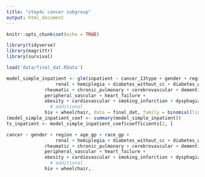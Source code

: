 ```yaml
---
title: "step4c cancer subgroup"
output: html_document
---
```


```r
knitr::opts_chunk$set(echo = TRUE)
```

```r
library(tidyverse)
library(magrittr)
library(survival)
```


```r
load('data/final_dat.RData')
```


```r

model_simple_inpatient <- glm(inpatient ~ cancer_13type + gender + region + age_gp + race_gp +
                  renal + hemiplegia + diabetes_without_cc + diabetes_with_cc + mild_liver + severe_liver + peptic_ulcer + 
              rheumatic + chronic_pulmonary + cerebrovascular + dementia + 
              peripheral_vascular + heart_failure +
              obesity + cardiovascular + smoking_infarction + dysphagia +
                # additional 
              hiv + wheelchair, data = final_dat, family = binomial(link = "logit"))
(model_simple_inpatient_coef <- summary(model_simple_inpatient))
ts_inpatient <- model_simple_inpatient_coef$coefficients[2, ]

```


```r
cancer ~ gender + region + age_gp + race_gp +
                  renal + hemiplegia + diabetes_without_cc + diabetes_with_cc + mild_liver + severe_liver + peptic_ulcer + 
              rheumatic + chronic_pulmonary + cerebrovascular + dementia + 
              peripheral_vascular + heart_failure +
              obesity + cardiovascular + smoking_infarction + dysphagia +
                # additional 
              hiv + wheelchair,
```

